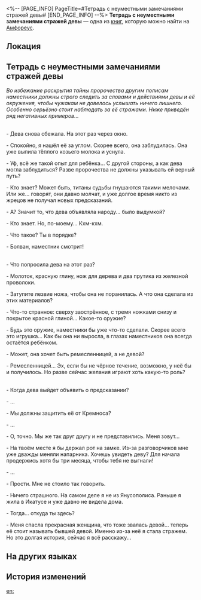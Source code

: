 <%-- [PAGE_INFO]
PageTitle=#Тетрадь с неуместными замечаниями стражей девы#
[END_PAGE_INFO] --%>
{{Дополнить}}
{{Книга Инфобокс
|id           = 465
|partIds      = 190776
|Название     = 
|Изображение  = Предмет Книга Амфореус 4.png
|Мир          = Амфореус
|Томов        = 1
|Автор        = <!--нужно добавить-->
|Описание     = Ветхая тетрадь, в которой записаны беседы стражей девы. Некоторые высказывания могли бы доставить им неприятности.
|Том1         = {{tx}}
|Источник1    = {{tx|Отсутствует источник}}
|Персонажи    = 
|Фракции      = 
}}
'''Тетрадь с неуместными замечаниями стражей девы''' — одна из [[Книги|книг]], которую можно найти на [[Амфореус]].

==Локация==
{{Отметка карты|<!--название карты-->|<!--id отметки-->}}

==Тетрадь с неуместными замечаниями стражей девы==
''Во избежание раскрытия тайны пророчества другим полисам наместники должны строго следить за словами и действиями девы и её окружения, чтобы чужакам не довелось услышать ничего лишнего. Особенно серьёзно стоит наблюдать за её стражами. Ниже приведён ряд негативных примеров...''

'''{{Размер|28|Пример I}}'''<br />
- Дева снова сбежала. На этот раз через окно.

- Спокойно, я нашёл её за углом. Скорее всего, она заблудилась. Она уже выпила тёплого козьего молока и уснула.

- Уф, всё же такой опыт для ребёнка... С другой стороны, а как дева могла заблудиться? Разве пророчества не должны указывать ей верный путь?

- Кто знает? Может быть, титаны судьбы гнушаются такими мелочами. Или же... говорят, они давно молчат, и уже долгое время никто из жрецов не получал новых предсказаний.

- А? Значит то, что дева объявляла народу... было выдумкой?

- Кто знает. Но, по-моему... Кхм-кхм.

- Что такое? Ты в порядке?

- Болван, наместник смотрит!

'''{{Размер|28|Пример II}}'''<br />
- Что попросила дева на этот раз?

- Молоток, красную глину, нож для дерева и два прутика из железной проволоки.

- Затупите лезвие ножа, чтобы она не поранилась. А что она сделала из этих материалов?

- Что-то странное: сверху заострённое, с тремя ножками снизу и покрытое красной глиной... Какое-то оружие?

- Будь это оружие, наместники бы уже что-то сделали. Скорее всего это игрушка... Как бы она ни выросла, в глазах наместников она всегда остаётся ребёнком.

- Может, она хочет быть ремесленницей, а не девой?

- Ремесленницей... Эх, если бы не чёрное течение, возможно, у неё бы и получилось. Но разве сейчас желания играют хоть какую-то роль?

'''{{Размер|28|Пример III}}'''<br />
- Когда дева выйдет объявить о предсказании?

- ...

- Мы должны защитить её от Кремноса?

- ...

- О, точно. Мы же так друг другу и не представились. Меня зовут...

- На твоём месте я бы держал рот на замке. Из-за разговорчиков мне уже дважды меняли напарника. Хочешь увидеть деву? Для начала продержись хотя бы три месяца, чтобы тебя не выгнали!

- ...

- Прости. Мне не стоило так говорить.

- Ничего страшного. На самом деле я не из Янусополиса. Раньше я жила в Икатусе и уже давно не видела дома.

- Тогда... откуда ты здесь?

- Меня спасла прекрасная женщина, что тоже звалась девой... теперь её стоит называть бывшей девой. Именно из-за неё я стала стражем. Но это долгая история, сейчас я всё расскажу...

==На других языках==
{{На других языках
|en   = Record of Inappropriate Remarks by the Holy Maiden Guards
|zhs  = 圣女卫队不当言论册
|zht  = 聖女衛隊不當言論冊
|ja   = 聖女衛兵失言録
|ko   = 성녀 호위대의 부적절한 발언 기록
|es   = Lista de mala conducta de los guardias de la Doncella Sagrada
|fr   = Registre de remarques inappropriées des gardes de la Demoiselle
|ru   = Тетрадь с неуместными замечаниями стражей девы
|th   = บันทึกคำพูดที่ไม่เหมาะสมของหน่วยพิทักษ์นักบุญหญิง
|vi   = Những Lời Không Được Bàn Luận Của Đội Vệ Binh Thánh Nữ
|de   = Aufzeichnung von unangemessenen Kommentaren der Garde der Heiligen Maid
|id   = Catatan Pernyataan Tak Pantas dari Pengawal Maiden
|pt   = Registro das Observações Inapropriadas dos Guardas da Donzela Sagrada
}}

==История изменений==
{{История изменений|3.5}}

[[en:]]